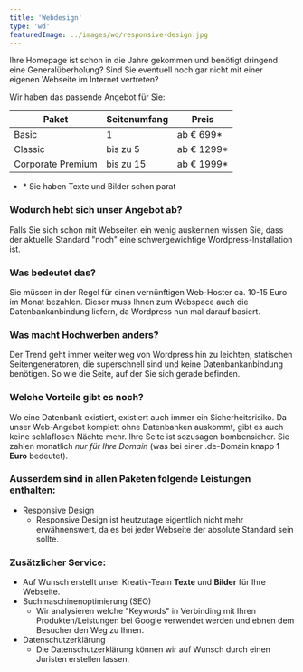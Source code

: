 ```yaml
---
title: 'Webdesign'
type: 'wd'
featuredImage: ../images/wd/responsive-design.jpg
---
```


Ihre Homepage ist schon in die Jahre gekommen und benötigt dringend eine Generalüberholung? Sind Sie eventuell noch gar nicht mit einer eigenen Webseite im Internet vertreten?

Wir haben das passende Angebot für Sie:

| Paket             | Seitenumfang | Preis       |
| ----------------- | ------------ | ----------- |
| Basic             | 1            | ab € 699\*  |
| Classic           | bis zu 5     | ab € 1299\* |
| Corporate Premium | bis zu 15    | ab € 1999\* |

- \* Sie haben Texte und Bilder schon parat

### Wodurch hebt sich unser Angebot ab?

Falls Sie sich schon mit Webseiten ein wenig auskennen wissen Sie, dass der aktuelle Standard "noch" eine schwergewichtige Wordpress-Installation ist.

### Was bedeutet das?

Sie müssen in der Regel für einen vernünftigen Web-Hoster ca. 10-15 Euro im Monat bezahlen. Dieser muss Ihnen zum Webspace auch die Datenbankanbindung liefern, da Wordpress nun mal darauf basiert.

### Was macht Hochwerben anders?

Der Trend geht immer weiter weg von Wordpress hin zu leichten, statischen Seitengeneratoren, die superschnell sind und keine Datenbankanbindung benötigen.
So wie die Seite, auf der Sie sich gerade befinden.

### Welche Vorteile gibt es noch?

Wo eine Datenbank existiert, existiert auch immer ein Sicherheitsrisiko. Da unser Web-Angebot komplett ohne Datenbanken auskommt, gibt es auch keine schlaflosen Nächte mehr. Ihre Seite ist sozusagen bombensicher.
Sie zahlen monatlich _nur für Ihre Domain_ (was bei einer .de-Domain knapp **1 Euro** bedeutet).

### Ausserdem sind in allen Paketen folgende Leistungen enthalten:

- Responsive Design
  - Responsive Design ist heutzutage eigentlich nicht mehr erwähnenswert, da es bei jeder Webseite der absolute Standard sein sollte.

### Zusätzlicher Service:

- Auf Wunsch erstellt unser Kreativ-Team **Texte** und **Bilder** für Ihre Webseite.
- Suchmaschinenoptimierung (SEO)
  - Wir analysieren welche "Keywords" in Verbinding mit Ihren Produkten/Leistungen bei Google verwendet werden und ebnen dem Besucher den Weg zu Ihnen.
- Datenschutzerklärung
  - Die Datenschutzerklärung können wir auf Wunsch durch einen Juristen erstellen lassen.

